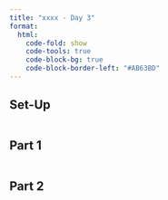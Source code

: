 ```yaml
---
title: "xxxx - Day 3"
format:
  html:
    code-fold: show
    code-tools: true
    code-block-bg: true
    code-block-border-left: "#AB63BD"
---
```


## Set-Up

```r
```

## Part 1

```r
```

## Part 2

```r
```
